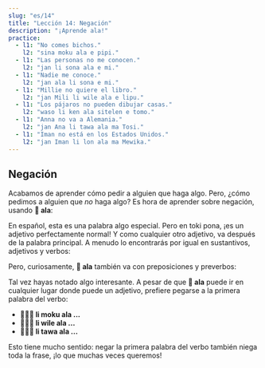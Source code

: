 ```yaml
---
slug: "es/14"
title: "Lección 14: Negación"
description: "¡Aprende ala!"
practice:
  - l1: "No comes bichos."
    l2: "sina moku ala e pipi."
  - l1: "Las personas no me conocen."
    l2: "jan li sona ala e mi."
  - l1: "Nadie me conoce."
    l2: "jan ala li sona e mi."
  - l1: "Millie no quiere el libro."
    l2: "jan Mili li wile ala e lipu."
  - l1: "Los pájaros no pueden dibujar casas."
    l2: "waso li ken ala sitelen e tomo."
  - l1: "Anna no va a Alemania."
    l2: "jan Ana li tawa ala ma Tosi."
  - l1: "Iman no está en los Estados Unidos."
    l2: "jan Iman li lon ala ma Mewika."
---
```



## Negación

Acabamos de aprender cómo pedir a alguien que haga algo. Pero, ¿cómo pedimos a alguien que *no* haga algo? Es hora de aprender sobre negación, usando **󱤂 ala**:

<List>
  <Word sl="ala" m="no" />
</List>

En español, esta es una palabra algo especial. Pero en toki pona, ¡es un adjetivo perfectamente normal! Y como cualquier otro adjetivo, va después de la palabra principal. A menudo lo encontrarás por igual en sustantivos, adjetivos y verbos:

<List>
  <Word sl="jan ala" m="ninguna persona, no una persona" />
  <Sentence sl="jan ala li wile utala." m="Ninguna persona quiere pelear." />
  <Word sl="suli ala" m="no grande, no importante" />
  <Sentence sl="ni li suli ala tawa mi." m="Esto no es importante para mí." />
  <Word sl="moku ala" m="no comer" />
  <Sentence sl="pipi li moku ala e soweli." m="Los bichos no comen animales." />
</List>

Pero, curiosamente, **󱤂 ala** también va con preposiciones y preverbos:

<List>
  <Word sl="wile ala" m="no querer ..." />
  <Sentence sl="sina wile ala moku e suwi." m="No quieres comer dulces." />
  <Word sl="tawa ala" m="no ir a ..., no hacia ..." />
  <Sentence sl="pipi li tawa ala kasi." m="El bicho no va a la planta." />
</List>

Tal vez hayas notado algo interesante. A pesar de que **󱤂 ala** puede ir en cualquier lugar donde puede un adjetivo, prefiere pegarse a la primera palabra del verbo:

* **󱤧󱤶󱤂 li moku ala ...**
* **󱤧󱥷󱤂 li wile ala ...**
* **󱤧󱥩󱤂 li tawa ala ...**

Esto tiene mucho sentido: negar la primera palabra del verbo también niega toda la frase, ¡lo que muchas veces queremos!

<Practice exercises={frontmatter.practice} />
